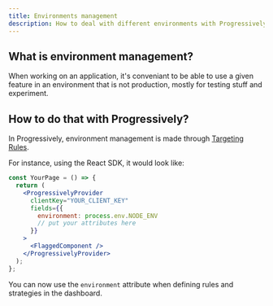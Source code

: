 ```yaml
---
title: Environments management
description: How to deal with different environments with Progressively?
---
```


## What is environment management?

When working on an application, it's conveniant to be able to use a given feature in an environment that is not production, mostly for testing stuff and experiment.

## How to do that with Progressively?

In Progressively, environment management is made through [Targeting Rules](./targeting-rules).

For instance, using the React SDK, it would look like:

```jsx
const YourPage = () => {
  return (
    <ProgressivelyProvider
      clientKey="YOUR_CLIENT_KEY"
      fields={{
        environment: process.env.NODE_ENV
        // put your attributes here
      }}
    >
      <FlaggedComponent />
    </ProgressivelyProvider>
  );
};

```

You can now use the `environment` attribute when defining rules and strategies in the dashboard.

